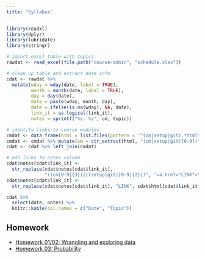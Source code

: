```yaml
---
title: "Syllabus"
---
```


```r
library(readxl)
library(dplyr)
library(lubridate)
library(stringr)
```

```r
# import excel table with topics
rawdat <- read_excel(file.path("course-admin", "schedule.xlsx"))

# clean up table and extract date info
cdat <- rawdat %>%
  mutate(wday = wday(date, label = TRUE),
         month = month(date, label = TRUE),
         day = day(date),
         date = paste(wday, month, day),
         date = ifelse(is.na(wday), NA, date),
         link_it = as.logical(link_it),
         notes = sprintf("%s: %s", cm, topic))

# identify links to course modules
cmdat <- data_frame(html = list.files(pattern = '^(cm|setup|git).*html$'))
cmdat <- cmdat %>% mutate(cm = str_extract(html, "(cm|setup|git)[0-9]+"))
cdat <- cdat %>% left_join(cmdat)

# add links to notes column
cdat$notes[cdat$link_it] <-
  str_replace(cdat$notes[cdat$link_it],
              "((cm[0-9]{3})|((setup|git)[0-9]{2}))", '<a href="LINK">\\1</a>')
cdat$notes[cdat$link_it] <-
  str_replace(cdat$notes[cdat$link_it], "LINK", cdat$html[cdat$link_it])
```

```r
cdat %>%
  select(date, notes) %>%
  knitr::kable(col.names = c("Date", "Topic"))
```

## Homework

* [Homework 01/02: Wrangling and exploring data](hw02-wrangle-explore-data.html)
* [Homework 03: Probability](hw03-probability.html)
